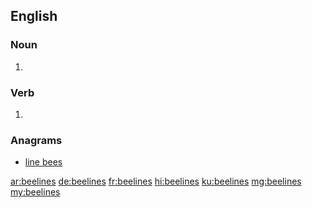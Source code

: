 ==English==

===Noun===
{{head|en|noun plural form}}

# {{plural of|beeline|lang=en}}

===Verb===
{{head|en|verb form}}

# {{en-third-person singular of|beeline}}

===Anagrams===
* [[line bees#English|line bees]]

[[ar:beelines]]
[[de:beelines]]
[[fr:beelines]]
[[hi:beelines]]
[[ku:beelines]]
[[mg:beelines]]
[[my:beelines]]